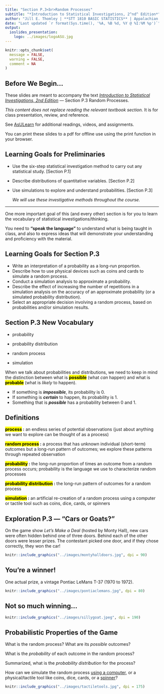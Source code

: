 ```yaml
---
title: "Section P.3<br>Random Processes"
subtitle: "*Introduction to Statistical Investigations, 2^nd^ Edition*"
author: "Jill E. Thomley | **STT 1810 BASIC STATISTICS** | Appalachian State University"
date: "Last updated `r format(Sys.time(), '%A, %B %d, %Y @ %I:%M %p')`"
output: 
  ioslides_presentation:
    logo: ../images/logoASU.jpg
---
```


```r
knitr::opts_chunk$set(
  message = FALSE,
  warning = FALSE,
  comment = NA
)
```


## Before We Begin…

These slides are meant to accompany the text [*Introduction to Statistical Investigations, 2nd Edition*](http://www.isi-stats.com/isi/index2nd.html) --- Section P.3 Random Processes.

*This content does not replace reading the relevant textbook section.* It is for class presentation, review, and reference.

See [AsULearn](https://asulearn.appstate.edu/) for additional readings, videos, and assignments.

You can print these slides to a pdf for offline use using the print function in your browser.


## Learning Goals for Preliminaries

* Use the six-step statistical investigation method to carry out any statistical study. [Section P.1]
* Describe distributions of quantitative variables. [Section P.2]
* Use simulations to explore and understand probabilities. [Section P.3]

  *We will use these investigative methods throughout the course.* 

<hr>

One more important goal of this (and every other) section is for you to learn the vocabulary of statistical investigations/thinking. 

You need to **"speak the language"** to understand what is being taught in class, and also to express ideas that will demonstrate your understanding and proficiency with the material. 


## Learning Goals for Section P.3

* Write an interpretation of a probability as a long-run proportion.
* Describe how to use physical devices such as coins and cards to simulate a random process.
* Conduct a simulation analysis to approximate a probability.
* Describe the effect of increasing the number of repetitions in a simulation analysis on the accuracy of an approximate probability (or a simulated probability distribution).
* Select an appropriate decision involving a random process, based on probabilities and/or simulation results.


## Section P.3 New Vocabulary

* probability

* probability distribution

* random process

* simulation

When we talk about probabilities and distributions, we need to keep in mind the distinction between what is **<mark>possible</mark>** (what *can* happen) and what is **<mark>probable</mark>** (what is *likely* to happen). 

* If something is ***impossible***, its probability is 0. 
* If something is ***certain*** to happen, its probability is 1.
* Something that is ***possible*** has a probability between 0 and 1.


## Definitions

**<mark>process</mark> :** an endless series of potential observations (just about anything we want to explore can be thought of as a process)

**<mark>random process</mark> :** a process that has unknown individual (short-term) outcomes but a long-run pattern of outcomes; we explore these patterns through repeated observation

**<mark>probability</mark> :** the long-run proportion of times an outcome from a random process occurs; probability is the language we use to characterize random processes

**<mark>probability distribution</mark> :** the long-run pattern of outcomes for a random process

**<mark>simulation</mark> :** an artificial re-creation of a random process using a computer or tactile tool such as coins, dice, cards, or spinners


## Exploration P.3 --- "Cars or Goats?"

On the game show *Let’s Make a Deal* (hosted by Monty Hall), new cars were often hidden behind one of three doors. Behind each of the other doors were lesser prizes. The contestant picked one door, and if they chose correctly, they won the car!

```r
knitr::include_graphics("../images/montyhalldoors.jpg", dpi = 90)
```


## You're a winner!

One actual prize, a vintage Pontiac LeMans T-37 (1970 to 1972).

```r
knitr::include_graphics("../images/pontiaclemans.jpg", dpi = 80)
```


## Not so much winning...

```r
knitr::include_graphics("../images/sillygoat.jpeg", dpi = 190)
```


## Probabilistic Properties of the Game

What is the random process? What are its *possible* outcomes?

What is the *probability* of each outcome in the random process? 

Summarized, what is the *probability distribution* for the process?

How can we simulate the random process [using a computer](https://www.random.org/), or a physical/tactile tool like coins, dice, cards, or a [spinner](https://shodor-education.github.io/interactivate/activities/AdjustableSpinner/#gsc.tab=0)?

```r
knitr::include_graphics("../images/tactiletools.jpg", dpi = 175)
```


